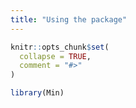 ```yaml
---
title: "Using the package"
---
```


```r
knitr::opts_chunk$set(
  collapse = TRUE,
  comment = "#>"
)
```

```r
library(Min)
```
